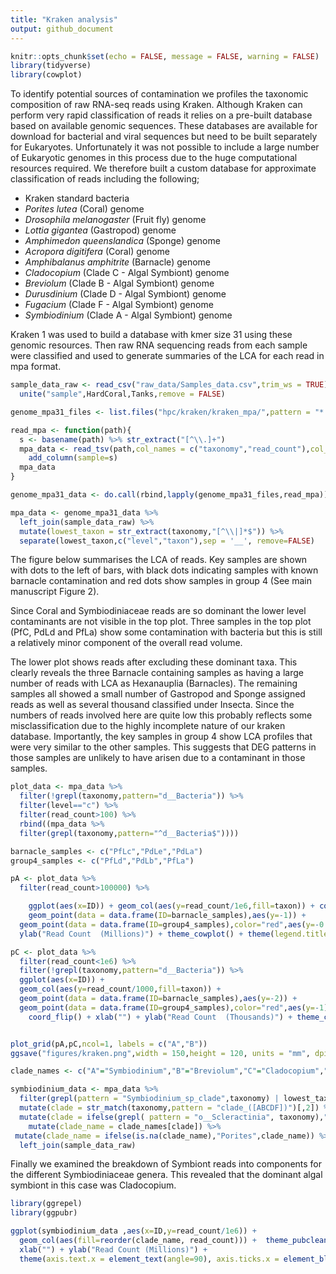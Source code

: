 ```yaml
---
title: "Kraken analysis"
output: github_document
---
```



```r
knitr::opts_chunk$set(echo = FALSE, message = FALSE, warning = FALSE)
library(tidyverse)
library(cowplot)
```
To identify potential sources of contamination we profiles the taxonomic composition of raw RNA-seq reads using Kraken. Although Kraken can perform very rapid classification of reads it relies on a pre-built database based on available genomic sequences.  These databases are available for download for bacterial and viral sequences but need to be built separately for Eukaryotes.  Unfortunately it was not possible to include a large number of Eukaryotic genomes in this process due to the huge computational resources required.  We therefore built a custom database for approximate classification of reads including the following;

- Kraken standard bacteria
- *Porites lutea* (Coral) genome
- *Drosophila melanogaster* (Fruit fly) genome
- *Lottia gigantea* (Gastropod) genome
- *Amphimedon queenslandica* (Sponge) genome
- *Acropora digitifera* (Coral) genome
- *Amphibalanus amphitrite* (Barnacle) genome
- *Cladocopium* (Clade C - Algal Symbiont) genome
- *Breviolum* (Clade B - Algal Symbiont) genome
- *Durusdinium* (Clade D - Algal Symbiont) genome
- *Fugacium* (Clade F - Algal Symbiont) genome
- *Symbiodinium* (Clade A - Algal Symbiont) genome

Kraken 1 was used to build a database with kmer size 31 using these genomic resources.  Then raw RNA sequencing reads from each sample were classified and used to generate summaries of the LCA for each read in mpa format. 



```r
sample_data_raw <- read_csv("raw_data/Samples_data.csv",trim_ws = TRUE) %>% 
  unite("sample",HardCoral,Tanks,remove = FALSE)

genome_mpa31_files <- list.files("hpc/kraken/kraken_mpa/",pattern = "*.mpa",full.names = TRUE)

read_mpa <- function(path){
  s <- basename(path) %>% str_extract("[^\\.]+")
  mpa_data <- read_tsv(path,col_names = c("taxonomy","read_count"),col_types = cols()) %>% 
    add_column(sample=s) 
  mpa_data
}

genome_mpa31_data <- do.call(rbind,lapply(genome_mpa31_files,read_mpa)) %>% add_column(kmer="g31")

mpa_data <- genome_mpa31_data %>% 
  left_join(sample_data_raw) %>% 
  mutate(lowest_taxon = str_extract(taxonomy,"[^\\|]*$")) %>% 
  separate(lowest_taxon,c("level","taxon"),sep = '__', remove=FALSE)
```

The figure below summarises the LCA of reads. Key samples are shown with dots to the left of bars, with black dots indicating samples with known barnacle contamination and red dots show samples in group 4 (See main manuscript Figure 2). 

Since Coral and Symbiodiniaceae reads are so dominant the lower level contaminants are not visible in the top plot.  Three samples in the top plot (PfC, PdLd and PfLa) show some contamination with bacteria but this is still a relatively minor component of the overall read volume.  

The lower plot shows reads after excluding these dominant taxa.  This clearly reveals the three Barnacle containing samples as having a large number of reads with LCA as Hexanauplia (Barnacles).  The remaining samples all showed a small number of Gastropod and Sponge assigned reads as well as several thousand classified under Insecta.  Since the numbers of reads involved here are quite low this probably reflects some misclassification due to the highly incomplete nature of our kraken database.  Importantly, the key samples in group 4 show LCA profiles that were very similar to the other samples.  This suggests that DEG patterns in those samples are unlikely to have arisen due to a contaminant in those samples.  

```r
plot_data <- mpa_data %>% 
  filter(!grepl(taxonomy,pattern="d__Bacteria")) %>% 
  filter(level=="c") %>% 
  filter(read_count>100) %>% 
  rbind((mpa_data %>% 
  filter(grepl(taxonomy,pattern="^d__Bacteria$"))))

barnacle_samples <- c("PfLc","PdLe","PdLa")
group4_samples <- c("PfLd","PdLb","PfLa")

pA <- plot_data %>% 
  filter(read_count>100000) %>% 

    ggplot(aes(x=ID)) + geom_col(aes(y=read_count/1e6,fill=taxon)) + coord_flip() + xlab("") +
    geom_point(data = data.frame(ID=barnacle_samples),aes(y=-1)) +
  geom_point(data = data.frame(ID=group4_samples),color="red",aes(y=-0.5)) +
  ylab("Read Count  (Millions)") + theme_cowplot() + theme(legend.title = element_blank())

pC <- plot_data %>% 
  filter(read_count<1e6) %>% 
  filter(!grepl(taxonomy,pattern="d__Bacteria")) %>% 
  ggplot(aes(x=ID)) + 
  geom_col(aes(y=read_count/1000,fill=taxon)) + 
  geom_point(data = data.frame(ID=barnacle_samples),aes(y=-2)) +
  geom_point(data = data.frame(ID=group4_samples),color="red",aes(y=-1)) +
    coord_flip() + xlab("") + ylab("Read Count  (Thousands)") + theme_cowplot() + theme(legend.title = element_blank())


plot_grid(pA,pC,ncol=1, labels = c("A","B"))
ggsave("figures/kraken.png",width = 150,height = 120, units = "mm", dpi = 300)
```


```r
clade_names <- c("A"="Symbiodinium","B"="Breviolum","C"="Cladocopium","D"="Durusdinium","F"="Fugacium","Host"="Porites", "Barnacle"="Barnacle")

symbiodinium_data <- mpa_data %>% 
  filter(grepl(pattern = "Symbiodinium_sp_clade",taxonomy) | lowest_taxon == "o__Scleractinia") %>% 
  mutate(clade = str_match(taxonomy,pattern = "clade_([ABCDF])")[,2]) %>% 
  mutate(clade = ifelse(grepl( pattern = "o__Scleractinia", taxonomy),"Host",clade)) %>% 
    mutate(clade_name = clade_names[clade]) %>% 
 mutate(clade_name = ifelse(is.na(clade_name),"Porites",clade_name)) %>% 
  left_join(sample_data_raw)
```

Finally we examined the breakdown of Symbiont reads into components for the different Symbiodiniaceae genera.  This revealed that the dominant algal symbiont in this case was Cladocopium. 

```r
library(ggrepel)
library(ggpubr)

ggplot(symbiodinium_data ,aes(x=ID,y=read_count/1e6)) + 
  geom_col(aes(fill=reorder(clade_name, read_count))) +  theme_pubclean() +
  xlab("") + ylab("Read Count (Millions)") + 
  theme(axis.text.x = element_text(angle=90), axis.ticks.x = element_blank(), legend.title = element_blank(), legend.position = "right")
```
